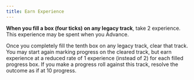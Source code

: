 ```yaml
---
title: Earn Experience
---
```


**When you fill a box (four ticks) on any legacy track**, take 2 experience. This experience may be spent when you <RouterLink to='/moves/legacy/advance'>Advance</RouterLink>.

Once you completely fill the tenth box on any legacy track, clear that track. You may start again marking progress on the cleared track, but earn experience at a reduced rate of 1 experience (instead of 2) for each filled progress box. If you make a progress roll against this track, resolve the outcome as if at 10 progress.
